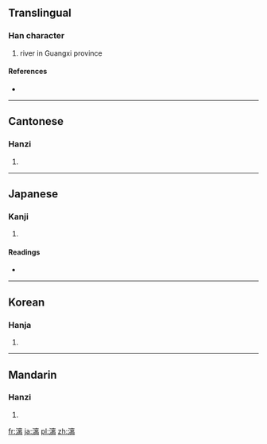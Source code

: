 {{also|灕}}
==Translingual==

===Han character===
{{Han char|rn=85|rad=水|as=10|sn=13|four=3012<sub>7</sub>|canj=水卜山月 (EYUB)}}

# river in Guangxi province

====References====
* {{Han ref|kx=0645.200|dkj=18127|dj=1054.110|hdz=31705.030|uh=6F13|ud=28435|bh=BA76|bd=47734}}

----

==Cantonese==

===Hanzi===
{{yue-hanzi|jyut=|y=lei4|tra=灕}}

# {{defn|Cantonese|sort=水10}}

----

==Japanese==

===Kanji===
{{ja-kanji|grade=|rs=水10}}

# {{defn|Japanese|sort=水10}}

====Readings====
* {{ja-readings|on=[[り]] (ri)|kun=[[うすい]] (usui)}}

----

==Korean==

===Hanja===
{{ko-hanja|hangeul=리>이|eumhun=|rv=ri>i|mr=ri>i|y=li>i}}

# {{defn|Korean|sort=水10}}

----

==Mandarin==

===Hanzi===
{{cmn-hanzi|tra=灕|pin=[[lí]] ([[li2]])|wg=li<sup>2</sup>}}

# {{defn|Mandarin|sort=水10}}

[[fr:漓]]
[[ja:漓]]
[[pl:漓]]
[[zh:漓]]